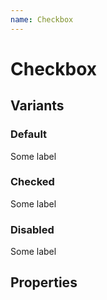 ```yaml
---
name: Checkbox
---
```


# Checkbox


## Variants

### Default

<Playground>
    <Checkbox
        id="light"
        name="light"
    >
        Some label
    </Checkbox>
</Playground>

### Checked

<Playground>
    <Checkbox
        id="light"
        name="light"
        checked
    >
        Some label
    </Checkbox>
</Playground>

### Disabled

<Playground>
    <Checkbox
        id="light"
        name="light"
        disabled
    >
        Some label
    </Checkbox>
</Playground>

## Properties

<PropsTable of={Checkbox} />